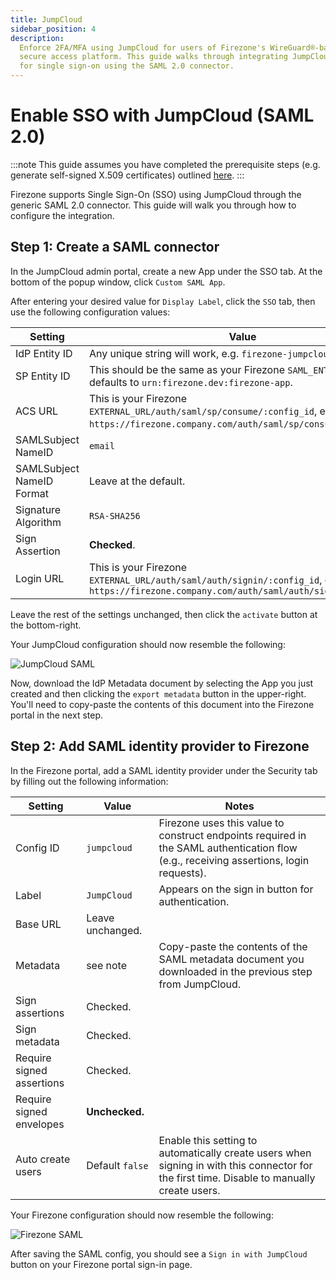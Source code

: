 ```yaml
---
title: JumpCloud
sidebar_position: 4
description:
  Enforce 2FA/MFA using JumpCloud for users of Firezone's WireGuard®-based
  secure access platform. This guide walks through integrating JumpCloud
  for single sign-on using the SAML 2.0 connector.
---
```


# Enable SSO with JumpCloud (SAML 2.0)

:::note
This guide assumes you have completed the prerequisite steps
(e.g. generate self-signed X.509 certificates) outlined [here](/docs/authenticate/saml#prerequisites).
:::

Firezone supports Single Sign-On (SSO) using JumpCloud through the generic SAML 2.0 connector.
This guide will walk you through how to configure the integration.

## Step 1: Create a SAML connector

In the JumpCloud admin portal, create a new App under
the SSO tab. At the bottom of the popup window, click `Custom SAML App`.

After entering your desired value for `Display Label`, click the `SSO` tab,
then use the following configuration values:

| Setting                   | Value                                                                                                                                      |
| ------------------------- | ------------------------------------------------------------------------------------------------------------------------------------------ |
| IdP Entity ID             | Any unique string will work, e.g. `firezone-jumpcloud`.                                                                                    |
| SP Entity ID              | This should be the same as your Firezone `SAML_ENTITY_ID`, defaults to `urn:firezone.dev:firezone-app`.                                    |
| ACS URL                   | This is your Firezone `EXTERNAL_URL/auth/saml/sp/consume/:config_id`, e.g. `https://firezone.company.com/auth/saml/sp/consume/jumpcloud`.  |
| SAMLSubject NameID        | `email`                                                                                                                                    |
| SAMLSubject NameID Format | Leave at the default.                                                                                                                      |
| Signature Algorithm       | `RSA-SHA256`                                                                                                                               |
| Sign Assertion            | **Checked**.                                                                                                                               |
| Login URL                 | This is your Firezone `EXTERNAL_URL/auth/saml/auth/signin/:config_id`, e.g. `https://firezone.company.com/auth/saml/auth/signin/jumpcloud` |

Leave the rest of the settings unchanged, then click the `activate` button at the bottom-right.

Your JumpCloud configuration should now resemble the following:

![JumpCloud SAML](https://user-images.githubusercontent.com/52545545/202558446-128e7484-eda6-429f-b6c1-dbabbf5dc7e3.png)

Now, download the IdP Metadata document by selecting the App you just created
and then clicking the `export metadata` button in the upper-right. You'll need
to copy-paste the contents of this document into the Firezone portal in the next step.

## Step 2: Add SAML identity provider to Firezone

In the Firezone portal, add a SAML identity provider under the Security tab
by filling out the following information:

| Setting                   | Value            | Notes                                                                                                                                       |
| ------------------------- | ---------------- | ------------------------------------------------------------------------------------------------------------------------------------------- |
| Config ID                 | `jumpcloud`      | Firezone uses this value to construct endpoints required in the SAML authentication flow (e.g., receiving assertions, login requests).      |
| Label                     | `JumpCloud`      | Appears on the sign in button for authentication.                                                                                           |
| Base URL                  | Leave unchanged. |                                                                                                                                             |
| Metadata                  | see note         | Copy-paste the contents of the SAML metadata document you downloaded in the previous step from JumpCloud.                                   |
| Sign assertions           | Checked.         |                                                                                                                                             |
| Sign metadata             | Checked.         |                                                                                                                                             |
| Require signed assertions | Checked.         |                                                                                                                                             |
| Require signed envelopes  | **Unchecked.**   |                                                                                                                                             |
| Auto create users         | Default `false`  | Enable this setting to automatically create users when signing in with this connector for the first time. Disable to manually create users. |

Your Firezone configuration should now resemble the following:

![Firezone SAML](https://user-images.githubusercontent.com/52545545/202557853-95246d0e-074c-4d31-ab89-26a3a3a7deda.png)

After saving the SAML config, you should see a `Sign in with JumpCloud` button
on your Firezone portal sign-in page.
